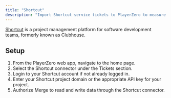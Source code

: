 ```yaml
---
title: "Shortcut"
description: "Import Shortcut service tickets to PlayerZero to measure the customer impact of your code."
---
```


[Shortcut](https://help.shortcut.com/hc/en-us) is a project management platform for software development teams, formerly known as Clubhouse.

<Snippet file="ticketing-connector.mdx" />

<Snippet file="ticketing-permissions.mdx" />
<Snippet file="ticketing-permissions-collections.mdx" />

## Setup
1. From the PlayerZero web app, navigate to the home page.
2. Select the Shortcut connector under the Tickets section.
3. Login to your Shortcut account if not already logged in.
4. Enter your Shortcut project domain or the appropriate API key for your project.
5. Authorize Merge to read and write data through the Shortcut connector.